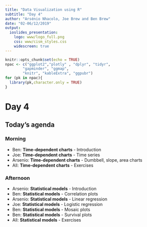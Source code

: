 ```yaml
---
title: "Data Visualization using R"
subtitle: "Day 4"
author: "Arsénio Nhacolo, Joe Brew and Ben Brew"
date: "02-06/12/2019"
output: 
  ioslides_presentation:
    logo: www/logo_full.png
    css: www/cism_styles.css
    widescreen: true
---
```


```r
knitr::opts_chunk$set(echo = TRUE)
npac <- c("ggplot2","plotly" , "dplyr", "tidyr", 
        "gapminder", "ggmap", 
        "knitr", "kableExtra", "ggpubr")
for (pk in npac){
  library(pk,character.only = TRUE)
}

```



# Day 4

## Today's agenda


### Morning

- Ben: **Time-dependent charts** - Introduction
- Joe: **Time-dependent charts** - Time series
- Arsenio: **Time-dependent charts** - Dumbbell, slope, area charts
- All: **Time-dependent charts** - Exercises

### Afternoon

- Arsenio: **Statistical models** - Introduction
- Ben: **Statistical models** - Correlation plots
- Arsenio: **Statistical models** - Linear regression 
- Joe: **Statistical models** - Logistic regression
- Ben: **Statistical models** - Mosaic plots
- Ben: **Statistical models** - Survival plots
- All: **Statistical models** - Exercises


